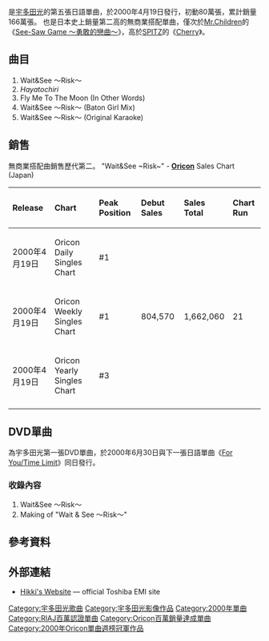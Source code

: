 {{Infobox song
| name       = Wait&See ～Risk～<br />Wait&See ～リスク～
| type       = single
| cover      = Utada Hikaru - Wait & See ~Risk~ .jpg
| artist     = [[宇多田光|宇多田光]]
| from_album = [[Distance|Distance]]
| B-side     = ''Hayatochiri''<br />Fly Me To The Moon (In Other Words)
| released   = 2000年4月19日
| format     = CD, [[Maxi_Single|Maxi Single]]
| recorded   = 2000年1月
| genre      = [[J-Pop|J-Pop]]
| length     = N/A
| label      = [[EMI_Music_Japan|EMI Music Japan]]
| writer     = [[宇多田光|宇多田光]], [[Bart_Howard|Bart Howard]]
| producer   = [[宇多田光|宇多田光]], [[Jimmy_Jam_&_Terry_Lewis|Jimmy Jam & Terry Lewis]]
| certification = *百萬唱片（[[日本唱片協會|日本唱片協會]]）
| chart_position = *週間最高順位1位（[[Oricon|Oricon]]）
*2000年度年間順位3位（Oricon）
| prev_title = [[Addicted_To_You|Addicted To You]]
| prev_year  = 1999
| next_title = [[REMIX:_Fly_Me_To_The_Moon|REMIX: Fly Me To The Moon]]
| next_year  = 2000
}}
{{nihongo|'''Wait&See ～Risk～'''|Wait&See ～リスク～|Wait & See ～''Risuku''～，台灣EMI公司譯名為「期待冒險」}}是[[宇多田光|宇多田光]]的第五張日語單曲，於2000年4月19日發行，初動80萬張，累計銷量166萬張。 也是日本史上銷量第二高的無商業搭配單曲，僅次於[[Mr.Children|Mr.Children]]的《[[See-Saw_Game_～勇敢的戀曲～|See-Saw Game ～勇敢的戀曲～]]》，高於[[SPITZ|SPITZ]]的《[[Cherry_(單曲)|Cherry]]》。

== 曲目 ==
# Wait&See ～Risk～
# ''Hayatochiri''
# Fly Me To The Moon (In Other Words)
# Wait&See ～Risk～ (Baton Girl Mix)
# Wait&See ～Risk～ (Original Karaoke)

== 銷售 ==
無商業搭配曲銷售歷代第二。
"Wait&See ~Risk~" - '''[[Oricon|Oricon]]''' Sales Chart (Japan)
{| class="wikitable" width="575px"
!align="left"|Release
!align="left"|Chart
!align="left"|Peak Position
!align="left"|Debut Sales
!align="left"|Sales Total
!align="left"|Chart Run
|-
|align="left"|2000年4月19日
|align="left"|Oricon Daily Singles Chart
|align="left"|#1
|align="left"|
|align="left"|
|align="left"|
|-
|align="left"|2000年4月19日
|align="left"|Oricon Weekly Singles Chart
|align="left"|#1
|align="left"|804,570
|align="left"|1,662,060
|align="left"|21
|-
|align="left"|2000年4月19日
|align="left"|Oricon Yearly Singles Chart
|align="left"|#3
|align="left"|
|align="left"|
|align="left"|
|-
|}

==DVD單曲==
{{Infobox song
| name       = Wait&See ～Risk～<br />Wait & See ~リスク~
| type       = [[DVD|DVD]]
| cover      = Wait See DVD.jpg
| artist     = [[宇多田光|宇多田光]]
| released   = 2000年6月30日
| genre      = [[J-Pop|J-Pop]]
| label      = [[EMI_Music_Japan|EMI Music Japan]]
| prev_title = [[UTADA_HIKARU_SINGLE_CLIP_COLLECTION_VOL.1|UTADA HIKARU SINGLE CLIP COLLECTION VOL.1]]
| prev_year  = 1999
| next_title = [[BOHEMIAN_SUMMER_2000|BOHEMIAN SUMMER 2000]]
| next_year  = 2000
}}
{{nihongo|'''Wait&See ～Risk～'''|Wait&See ～リスク～|Wait&See ～''Risuku''～，台灣EMI公司譯名為「期待冒險」}}為宇多田光第一張DVD單曲，於2000年6月30日與下一張日語單曲《[[For_You/Time_Limit|For You/Time Limit]]》同日發行。

===收錄內容===
# Wait&See ～Risk～
# Making of "Wait & See ～Risk～"

== 參考資料 ==

<references/>

== 外部連結 ==
* [https://web.archive.org/web/20080926100557/http://www.toshiba-emi.co.jp/hikki/ Hikki's Website] — official Toshiba EMI site

{{Utada Hikaru songs}}
{{Oricon單曲週榜冠軍 (2000年)|2000年5月1日}}

[[Category:宇多田光歌曲|Category:宇多田光歌曲]]
[[Category:宇多田光影像作品|Category:宇多田光影像作品]]
[[Category:2000年單曲|Category:2000年單曲]]
[[Category:RIAJ百萬認證單曲|Category:RIAJ百萬認證單曲]]
[[Category:Oricon百萬銷量達成單曲|Category:Oricon百萬銷量達成單曲]]
[[Category:2000年Oricon單曲週榜冠軍作品|Category:2000年Oricon單曲週榜冠軍作品]]